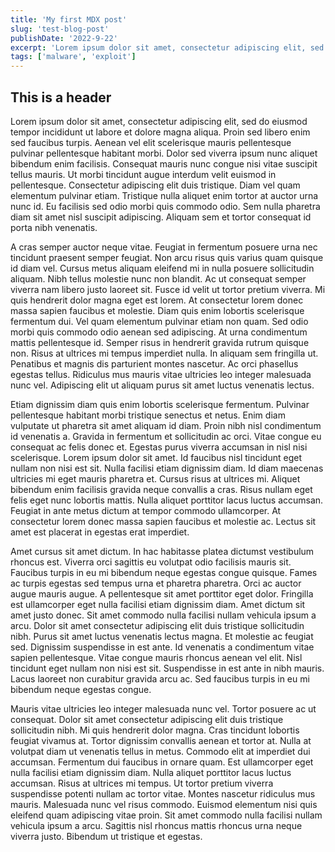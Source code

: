 ```yaml
---
title: 'My first MDX post'
slug: 'test-blog-post'
publishDate: '2022-9-22'
excerpt: 'Lorem ipsum dolor sit amet, consectetur adipiscing elit, sed do eiusmod tempor incididunt ut labore et dolore magna aliqua. Proin sed libero enim sed faucibus turpis. Aenean vel elit scelerisque mauris pellentesque pulvinar pellentesque habitant morbi. Dolor sed viverra ipsum nunc aliquet bibendum enim facilisis. Consequat mauris nunc congue nisi vitae suscipit tellus mauris. Ut morbi tincidunt augue interdum velit euismod in pellentesque. Consectetur adipiscing elit duis tristique. Diam vel quam elementum pulvinar etiam. Tristique nulla aliquet enim tortor at auctor urna nunc id. Eu facilisis sed odio morbi quis commodo odio. Sem nulla pharetra diam sit amet nisl suscipit adipiscing. Aliquam sem et tortor consequat id porta nibh venenatis.'
tags: ['malware', 'exploit']
---
```


## This is a header

Lorem ipsum dolor sit amet, consectetur adipiscing elit, sed do eiusmod tempor incididunt ut labore et dolore magna aliqua. Proin sed libero enim sed faucibus turpis. Aenean vel elit scelerisque mauris pellentesque pulvinar pellentesque habitant morbi. Dolor sed viverra ipsum nunc aliquet bibendum enim facilisis. Consequat mauris nunc congue nisi vitae suscipit tellus mauris. Ut morbi tincidunt augue interdum velit euismod in pellentesque. Consectetur adipiscing elit duis tristique. Diam vel quam elementum pulvinar etiam. Tristique nulla aliquet enim tortor at auctor urna nunc id. Eu facilisis sed odio morbi quis commodo odio. Sem nulla pharetra diam sit amet nisl suscipit adipiscing. Aliquam sem et tortor consequat id porta nibh venenatis.

A cras semper auctor neque vitae. Feugiat in fermentum posuere urna nec tincidunt praesent semper feugiat. Non arcu risus quis varius quam quisque id diam vel. Cursus metus aliquam eleifend mi in nulla posuere sollicitudin aliquam. Nibh tellus molestie nunc non blandit. Ac ut consequat semper viverra nam libero justo laoreet sit. Fusce id velit ut tortor pretium viverra. Mi quis hendrerit dolor magna eget est lorem. At consectetur lorem donec massa sapien faucibus et molestie. Diam quis enim lobortis scelerisque fermentum dui. Vel quam elementum pulvinar etiam non quam. Sed odio morbi quis commodo odio aenean sed adipiscing. At urna condimentum mattis pellentesque id. Semper risus in hendrerit gravida rutrum quisque non. Risus at ultrices mi tempus imperdiet nulla. In aliquam sem fringilla ut. Penatibus et magnis dis parturient montes nascetur. Ac orci phasellus egestas tellus. Ridiculus mus mauris vitae ultricies leo integer malesuada nunc vel. Adipiscing elit ut aliquam purus sit amet luctus venenatis lectus.

Etiam dignissim diam quis enim lobortis scelerisque fermentum. Pulvinar pellentesque habitant morbi tristique senectus et netus. Enim diam vulputate ut pharetra sit amet aliquam id diam. Proin nibh nisl condimentum id venenatis a. Gravida in fermentum et sollicitudin ac orci. Vitae congue eu consequat ac felis donec et. Egestas purus viverra accumsan in nisl nisi scelerisque. Lorem ipsum dolor sit amet. Id faucibus nisl tincidunt eget nullam non nisi est sit. Nulla facilisi etiam dignissim diam. Id diam maecenas ultricies mi eget mauris pharetra et. Cursus risus at ultrices mi. Aliquet bibendum enim facilisis gravida neque convallis a cras. Risus nullam eget felis eget nunc lobortis mattis. Nulla aliquet porttitor lacus luctus accumsan. Feugiat in ante metus dictum at tempor commodo ullamcorper. At consectetur lorem donec massa sapien faucibus et molestie ac. Lectus sit amet est placerat in egestas erat imperdiet.

Amet cursus sit amet dictum. In hac habitasse platea dictumst vestibulum rhoncus est. Viverra orci sagittis eu volutpat odio facilisis mauris sit. Faucibus turpis in eu mi bibendum neque egestas congue quisque. Fames ac turpis egestas sed tempus urna et pharetra pharetra. Orci ac auctor augue mauris augue. A pellentesque sit amet porttitor eget dolor. Fringilla est ullamcorper eget nulla facilisi etiam dignissim diam. Amet dictum sit amet justo donec. Sit amet commodo nulla facilisi nullam vehicula ipsum a arcu. Dolor sit amet consectetur adipiscing elit duis tristique sollicitudin nibh. Purus sit amet luctus venenatis lectus magna. Et molestie ac feugiat sed. Dignissim suspendisse in est ante. Id venenatis a condimentum vitae sapien pellentesque. Vitae congue mauris rhoncus aenean vel elit. Nisl tincidunt eget nullam non nisi est sit. Suspendisse in est ante in nibh mauris. Lacus laoreet non curabitur gravida arcu ac. Sed faucibus turpis in eu mi bibendum neque egestas congue.

Mauris vitae ultricies leo integer malesuada nunc vel. Tortor posuere ac ut consequat. Dolor sit amet consectetur adipiscing elit duis tristique sollicitudin nibh. Mi quis hendrerit dolor magna. Cras tincidunt lobortis feugiat vivamus at. Tortor dignissim convallis aenean et tortor at. Nulla at volutpat diam ut venenatis tellus in metus. Commodo elit at imperdiet dui accumsan. Fermentum dui faucibus in ornare quam. Est ullamcorper eget nulla facilisi etiam dignissim diam. Nulla aliquet porttitor lacus luctus accumsan. Risus at ultrices mi tempus. Ut tortor pretium viverra suspendisse potenti nullam ac tortor vitae. Montes nascetur ridiculus mus mauris. Malesuada nunc vel risus commodo. Euismod elementum nisi quis eleifend quam adipiscing vitae proin. Sit amet commodo nulla facilisi nullam vehicula ipsum a arcu. Sagittis nisl rhoncus mattis rhoncus urna neque viverra justo. Bibendum ut tristique et egestas.